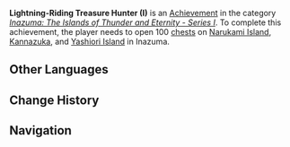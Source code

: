 {{Achievement Infobox
|title        = Lightning-Riding Treasure Hunter (I)
|id           = 80085
|order id     = 0086
|category     = Inazuma: The Islands of Thunder and Eternity - Series I
|description  = Open 100 [[chests]] on Narukami Island, Kannazuka, and Yashiori Island in Inazuma.
|requirements = 
|primogems    = 5
|tracking     = Tracks the amount of chests opened.
|topic        = Chests
|set          = Lightning-Riding Treasure Hunter (I)
|tier         = 1
|tiers_total  = 3
|tier1        = Lightning-Riding Treasure Hunter (I) (Tier 1)
|tier2        = Lightning-Riding Treasure Hunter (I) (Tier 2)
|tier3        = Lightning-Riding Treasure Hunter (I) (Tier 3)
|prev         = 
|next         = Lightning-Riding Treasure Hunter (I) (Tier 2)
}}
'''Lightning-Riding Treasure Hunter (I)''' is an [[Achievement]] in the category ''[[Inazuma: The Islands of Thunder and Eternity - Series I]]''. To complete this achievement, the player needs to open 100 [[chests]] on [[Narukami Island]], [[Kannazuka]], and [[Yashiori Island]] in Inazuma.
<!--
==Trivia==

==Video Guides==
{{EVT
|video1   = 
|caption1 = 
}}
-->
==Other Languages==
{{Transclude|Lightning-Riding Treasure Hunter (I)|Other Languages}}

==Change History==
{{Change History|2.0}}
<!--
==References==
{{Reflist}}
-->
==Navigation==
{{Achievement Navbox|Inazuma: The Islands of Thunder and Eternity - Series I}}